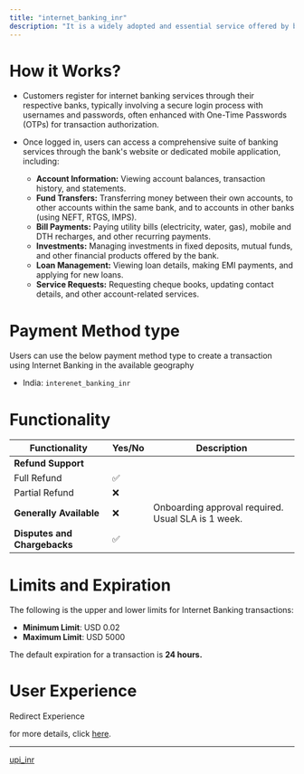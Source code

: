 ```yaml
---
title: "internet_banking_inr"
description: "It is a widely adopted and essential service offered by banks across India, enabling customers to manage their finances and conduct various banking transactions online."
---
```


# How it Works?

* Customers register for internet banking services through their respective banks, typically involving a secure login process with usernames and passwords, often enhanced with One-Time Passwords (OTPs) for transaction authorization.

* Once logged in, users can access a comprehensive suite of banking services through the bank's website or dedicated mobile application, including:

  * **Account Information:** Viewing account balances, transaction history, and statements.
  * **Fund Transfers:** Transferring money between their own accounts, to other accounts within the same bank, and to accounts in other banks (using NEFT, RTGS, IMPS).
  * **Bill Payments:** Paying utility bills (electricity, water, gas), mobile and DTH recharges, and other recurring payments.
  * **Investments:** Managing investments in fixed deposits, mutual funds, and other financial products offered by the bank.
  * **Loan Management:** Viewing loan details, making EMI payments, and applying for new loans.
  * **Service Requests:** Requesting cheque books, updating contact details, and other account-related services.

# Payment Method type

Users can use the below payment method type to create a transaction using Internet Banking in the available geography

* India: `interenet_banking_inr`

# Functionality

| Functionality                | Yes/No | Description                                        |
| ---------------------------- | ------ | -------------------------------------------------- |
| **Refund Support**           |        |                                                    |
| Full Refund                  | ✅      |                                                    |
| Partial Refund               | ❌      |                                                    |
| **Generally Available**      | ❌      | Onboarding approval required. Usual SLA is 1 week. |
| **Disputes and Chargebacks** | ✅      |                                                    |

# Limits and Expiration

The following is the upper and lower limits for Internet Banking transactions:

* **Minimum Limit**: USD 0.02
* **Maximum Limit**: USD 5000

The default expiration for a transaction is **24 hours.**

# User Experience

Redirect Experience

for more details, click [here](https://tazapay.com/country-list/india).

***

[upi\_inr](/docs/upi_inr-1)
